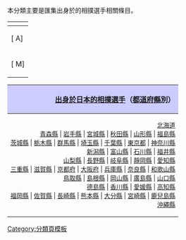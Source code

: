 本分類'''{{PAGENAME}}'''主要是匯集出身於[[:Category:{{{1}}}|{{{1}}}]]的相撲選手相關條目。
{| class="toc plainlinks" style="float:left;text-align:center"
! colspan="11"|{{int:toc}}
|-
|[{{fullurl:{{FULLPAGENAME}}|from=A}} A]
|[{{fullurl:{{FULLPAGENAME}}|from=B}} B]
|[{{fullurl:{{FULLPAGENAME}}|from=C}} C]
|[{{fullurl:{{FULLPAGENAME}}|from=D}} D]
|[{{fullurl:{{FULLPAGENAME}}|from=E}} E]
|[{{fullurl:{{FULLPAGENAME}}|from=F}} F]
|[{{fullurl:{{FULLPAGENAME}}|from=G}} G]
|[{{fullurl:{{FULLPAGENAME}}|from=H}} H]
|[{{fullurl:{{FULLPAGENAME}}|from=I}} I]
|[{{fullurl:{{FULLPAGENAME}}|from=J}} J]
|[{{fullurl:{{FULLPAGENAME}}|from=K}} K]
|[{{fullurl:{{FULLPAGENAME}}|from=L}} L]
|-
|[{{fullurl:{{FULLPAGENAME}}|from=M}} M]
|[{{fullurl:{{FULLPAGENAME}}|from=N}} N]
|[{{fullurl:{{FULLPAGENAME}}|from=O}} O]
|[{{fullurl:{{FULLPAGENAME}}|from=P}} P]
|[{{fullurl:{{FULLPAGENAME}}|from=Q}} Q]
|[{{fullurl:{{FULLPAGENAME}}|from=R}} R]
|[{{fullurl:{{FULLPAGENAME}}|from=S}} S]
|[{{fullurl:{{FULLPAGENAME}}|from=T}} T]
|[{{fullurl:{{FULLPAGENAME}}|from=U}} U]
|[{{fullurl:{{FULLPAGENAME}}|from=V}} V]
|[{{fullurl:{{FULLPAGENAME}}|from=W}} W]
|[{{fullurl:{{FULLPAGENAME}}|from=X}} X]
|[{{fullurl:{{FULLPAGENAME}}|from=Y}} Y]
|[{{fullurl:{{FULLPAGENAME}}|from=Z}} Z]
|}
{| class="toccolours" style="float:right; align:right;" cellpadding="5"
! style="background:#ccccff; text-align:right;" | [[:Category:出身於日本的相撲選手|出身於日本的相撲選手]]（[[:Category:日本行政區劃|都道府縣]]別） 
|-
| style="text-align:right; font-size: 0.86em;"| 
[[:Category:北海道相撲選手|北海道]] <br />
[[:Category:青森縣相撲選手|青森縣]] |
[[:Category:岩手縣相撲選手|岩手縣]] |
[[:Category:宮城縣相撲選手|宮城縣]] |
[[:Category:秋田縣相撲選手|秋田縣]] |
[[:Category:山形縣相撲選手|山形縣]] |
[[:Category:福島縣相撲選手|福島縣]] <br />
[[:Category:茨城縣相撲選手|茨城縣]] |
[[:Category:栃木縣相撲選手|栃木縣]] |
[[:Category:群馬縣相撲選手|群馬縣]] |
[[:Category:埼玉縣相撲選手|埼玉縣]] |
[[:Category:千葉縣相撲選手|千葉縣]] |
[[:Category:東京都相撲選手|東京都]] |
[[:Category:神奈川縣相撲選手|神奈川縣]] <br />
[[:Category:新潟縣相撲選手|新潟縣]] |
[[:Category:富山縣相撲選手|富山縣]] |
[[:Category:石川縣相撲選手|石川縣]] |
[[:Category:福井縣相撲選手|福井縣]] <br />
[[:Category:山梨縣相撲選手|山梨縣]] |
[[:Category:長野縣相撲選手|長野縣]] |
[[:Category:岐阜縣相撲選手|岐阜縣]] |
[[:Category:靜岡縣相撲選手|靜岡縣]] |
[[:Category:愛知縣相撲選手|愛知縣]] <br />
[[:Category:三重縣相撲選手|三重縣]] |
[[:Category:滋賀縣相撲選手|滋賀縣]] |
[[:Category:京都府相撲選手|京都府]] |
[[:Category:大阪府相撲選手|大阪府]] |
[[:Category:兵庫縣相撲選手|兵庫縣]] |
[[:Category:奈良縣相撲選手|奈良縣]] |
[[:Category:和歌山縣相撲選手|和歌山縣]] <br />
[[:Category:鳥取縣相撲選手|鳥取縣]] |
[[:Category:島根縣相撲選手|島根縣]] |
[[:Category:岡山縣相撲選手|岡山縣]] |
[[:Category:廣島縣相撲選手|廣島縣]] |
[[:Category:山口縣相撲選手|山口縣]] <br />
[[:Category:德島縣相撲選手|德島縣]] |
[[:Category:香川縣相撲選手|香川縣]] |
[[:Category:愛媛縣相撲選手|愛媛縣]] |
[[:Category:高知縣相撲選手|高知縣]] <br />
[[:Category:福岡縣相撲選手|福岡縣]] |
[[:Category:佐賀縣相撲選手|佐賀縣]] |
[[:Category:長崎縣相撲選手|長崎縣]] |
[[:Category:熊本縣相撲選手|熊本縣]] |
[[:Category:大分縣相撲選手|大分縣]] |
[[:Category:宮崎縣相撲選手|宮崎縣]] |
[[:Category:鹿兒島縣相撲選手|鹿兒島縣]] <br />
[[:Category:沖繩縣相撲選手|沖繩縣]]
|}
{{Clear}}<noinclude>
[[Category:日本運動員模板|{{PAGENAME}}]]
[[Category:分類頁模板]]

</noinclude>
